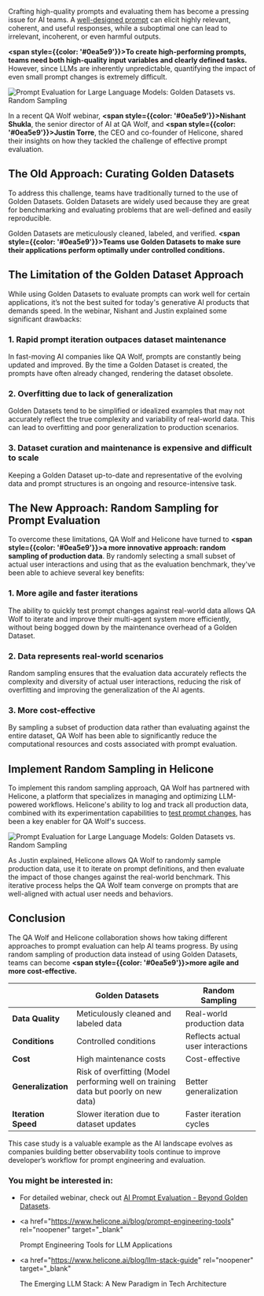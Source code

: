 Crafting high-quality prompts and evaluating them has become a pressing issue for AI teams. A <a href="https://www.helicone.ai/blog/prompt-engineering-tools" target="_blank">well-designed prompt</a> can elicit highly relevant, coherent, and useful responses, while a suboptimal one can lead to irrelevant, incoherent, or even harmful outputs.

**<span style={{color: '#0ea5e9'}}>To create high-performing prompts, teams need both high-quality input variables and clearly defined tasks.</span>** However, since LLMs are inherently unpredictable, quantifying the impact of even small prompt changes is extremely difficult.

![Prompt Evaluation for Large Language Models: Golden Datasets vs. Random Sampling](/static/blog/prompt-evaluation-for-llms/cover.webp)

In a recent QA Wolf webinar, **<span style={{color: '#0ea5e9'}}>Nishant Shukla</span>**, the senior director of AI at QA Wolf, and **<span style={{color: '#0ea5e9'}}>Justin Torre</span>**, the CEO and co-founder of Helicone, shared their insights on how they tackled the challenge of effective prompt evaluation.

## The Old Approach: Curating Golden Datasets

To address this challenge, teams have traditionally turned to the use of Golden Datasets. Golden Datasets are widely used because they are great for benchmarking and evaluating problems that are well-defined and easily reproducible.

Golden Datasets are meticulously cleaned, labeled, and verified. **<span style={{color: '#0ea5e9'}}>Teams use Golden Datasets to make sure their applications perform optimally under controlled conditions.</span>**

## The Limitation of the Golden Dataset Approach

While using Golden Datasets to evaluate prompts can work well for certain applications, it’s not the best suited for today's generative AI products that demands speed. In the webinar, Nishant and Justin explained some significant drawbacks:

### 1. Rapid prompt iteration outpaces dataset maintenance

In fast-moving AI companies like QA Wolf, prompts are constantly being updated and improved. By the time a Golden Dataset is created, the prompts have often already changed, rendering the dataset obsolete.

### 2. Overfitting due to lack of generalization

Golden Datasets tend to be simplified or idealized examples that may not accurately reflect the true complexity and variability of real-world data. This can lead to overfitting and poor generalization to production scenarios.

### 3. Dataset curation and maintenance is expensive and difficult to scale

Keeping a Golden Dataset up-to-date and representative of the evolving data and prompt structures is an ongoing and resource-intensive task.

## The New Approach: Random Sampling for Prompt Evaluation

To overcome these limitations, QA Wolf and Helicone have turned to **<span style={{color: '#0ea5e9'}}>a more innovative approach: random sampling of production data</span>**. By randomly selecting a small subset of actual user interactions and using that as the evaluation benchmark, they've been able to achieve several key benefits:

### 1. More agile and faster iterations

The ability to quickly test prompt changes against real-world data allows QA Wolf to iterate and improve their multi-agent system more efficiently, without being bogged down by the maintenance overhead of a Golden Dataset.

### 2. Data represents real-world scenarios

Random sampling ensures that the evaluation data accurately reflects the complexity and diversity of actual user interactions, reducing the risk of overfitting and improving the generalization of the AI agents.

### 3. More cost-effective

By sampling a subset of production data rather than evaluating against the entire dataset, QA Wolf has been able to significantly reduce the computational resources and costs associated with prompt evaluation.

## Implement Random Sampling in Helicone

To implement this random sampling approach, QA Wolf has partnered with Helicone, a platform that specializes in managing and optimizing LLM-powered workflows. Helicone's ability to log and track all production data, combined with its experimentation capabilities to <a href="https://www.helicone.ai/blog/test-your-llm-prompts" target="_blank">test prompt changes</a>, has been a key enabler for QA Wolf's success.

![Prompt Evaluation for Large Language Models: Golden Datasets vs. Random Sampling](/static/blog/prompt-evaluation-for-llms/golden-datasets-vs-random-sampling.webp)

As Justin explained, Helicone allows QA Wolf to randomly sample production data, use it to iterate on prompt definitions, and then evaluate the impact of those changes against the real-world benchmark. This iterative process helps the QA Wolf team converge on prompts that are well-aligned with actual user needs and behaviors.

## Conclusion

The QA Wolf and Helicone collaboration shows how taking different approaches to prompt evaluation can help AI teams progress. By using random sampling of production data instead of using Golden Datasets, teams can become **<span style={{color: '#0ea5e9'}}>more agile and more cost-effective.</span>**

|                     | **Golden Datasets**                                                                 | **Random Sampling**               |
| ------------------- | ----------------------------------------------------------------------------------- | --------------------------------- |
| **Data Quality**    | Meticulously cleaned and labeled data                                               | Real-world production data        |
| **Conditions**      | Controlled conditions                                                               | Reflects actual user interactions |
| **Cost**            | High maintenance costs                                                              | Cost-effective                    |
| **Generalization**  | Risk of overfitting (Model performing well on training data but poorly on new data) | Better generalization             |
| **Iteration Speed** | Slower iteration due to dataset updates                                             | Faster iteration cycles           |

This case study is a valuable example as the AI landscape evolves as companies building better observability tools continue to improve developer’s workflow for prompt engineering and evaluation.

<CallToAction
  title="Ship your AI app today ⚡️"
  description="Monitor, debug and improve your LLM application with Helicone. "
  primaryButtonText="Get started for free"
  primaryButtonLink="/signin"
/>

### You might be interested in:

- For detailed webinar, check out <a href="https://www.qawolf.com/blog/dump-the-golden-data-set-switch-to-random-sampling" rel="noopener" target="_blank">AI Prompt Evaluation - Beyond Golden Datasets</a>.

- <a
    href="https://www.helicone.ai/blog/prompt-engineering-tools"
    rel="noopener"
    target="_blank"
  >
    Prompt Engineering Tools for LLM Applications
  </a>
- <a
    href="https://www.helicone.ai/blog/llm-stack-guide"
    rel="noopener"
    target="_blank"
  >
    The Emerging LLM Stack: A New Paradigm in Tech Architecture
  </a>

<Questions />
